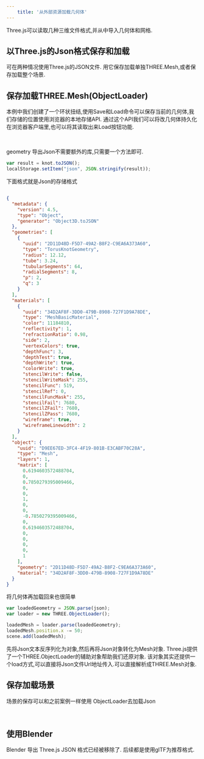 ```yaml
---
    title: '从外部资源加载几何体'
---
```


Three.js可以读取几种三维文件格式,并从中导入几何体和网格.


## 以Three.js的Json格式保存和加载

可在两种情况使用Three.js的JSON文件. 用它保存加载单独THREE.Mesh,或者保存加载整个场景.

## 保存加载THREE.Mesh(ObjectLoader)

本例中我们创建了一个环状扭结,使用Save和Load命令可以保存当前的几何体,我们存储的位置使用浏览器的本地存储API.
通过这个API我们可以将改几何体持久化在浏览器客户端里,也可以将其读取出来Load按钮功能.


<Scene/>

<br/>

geometry 导出Json不需要额外的库,只需要一个方法即可.

```jsx title='chapter-08/03-load-save-json-object.jsx'
var result = knot.toJSON();
localStorage.setItem("json", JSON.stringify(result));
```

下面格式就是Json的存储格式

```json

{
  "metadata": {
    "version": 4.5,
    "type": "Object",
    "generator": "Object3D.toJSON"
  },
  "geometries": [
    {
      "uuid": "2D11D48D-F5D7-49A2-B8F2-C9EA6A373A60",
      "type": "TorusKnotGeometry",
      "radius": 12.12,
      "tube": 3.24,
      "tubularSegments": 64,
      "radialSegments": 8,
      "p": 2,
      "q": 3
    }
  ],
  "materials": [
    {
      "uuid": "34D2AF8F-3DD0-479B-8908-727F1D9A78DE",
      "type": "MeshBasicMaterial",
      "color": 11184810,
      "reflectivity": 1,
      "refractionRatio": 0.98,
      "side": 2,
      "vertexColors": true,
      "depthFunc": 3,
      "depthTest": true,
      "depthWrite": true,
      "colorWrite": true,
      "stencilWrite": false,
      "stencilWriteMask": 255,
      "stencilFunc": 519,
      "stencilRef": 0,
      "stencilFuncMask": 255,
      "stencilFail": 7680,
      "stencilZFail": 7680,
      "stencilZPass": 7680,
      "wireframe": true,
      "wireframeLinewidth": 2
    }
  ],
  "object": {
    "uuid": "D9EE67ED-3FC4-4F19-801B-E3CABF70C28A",
    "type": "Mesh",
    "layers": 1,
    "matrix": [
      0.6194603572488704,
      0,
      0.7850279395009466,
      0,
      0,
      1,
      0,
      0,
      -0.7850279395009466,
      0,
      0.6194603572488704,
      0,
      0,
      0,
      0,
      1
    ],
    "geometry": "2D11D48D-F5D7-49A2-B8F2-C9EA6A373A60",
    "material": "34D2AF8F-3DD0-479B-8908-727F1D9A78DE"
  }
}

```

将几何体再加载回来也很简单 

```jsx title='chapter-08/03-load-save-json-object.jsx'
var loadedGeometry = JSON.parse(json);
var loader = new THREE.ObjectLoader();

loadedMesh = loader.parse(loadedGeometry);
loadedMesh.position.x -= 50;
scene.add(loadedMesh);
```

先将Json文本反序列化为对象,然后再将Json对象转化为Mesh对象. Three.js提供了一个THREE.ObjectLoader的辅助对象帮助我们还原对象.
该对象其实还提供一个load方式,可以直接将Json文件Url地址传入.可以直接解析成THREE.Mesh对象.


## 保存加载场景

场景的保存可以和之前案例一样使用 ObjectLoader去加载Json


<SceneB />

<br/>


##  使用Blender

Blender 导出 Three.js JSON 格式已经被移除了. 后续都是使用glTF为推荐格式.



